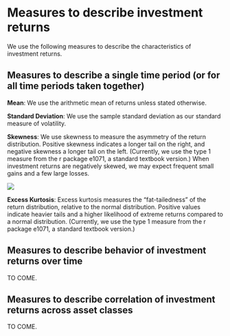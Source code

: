 # Measures to describe investment returns

We use the following measures to describe the characteristics of investment returns.

## Measures to describe a single time period (or for all time periods taken together)

**Mean**: We use the arithmetic mean of returns unless stated otherwise.

**Standard Deviation**: We use the sample standard deviation as our standard measure of volatility.

**Skewness**: We use skewness to measure the asymmetry of the return distribution. Positive skewness indicates a longer tail on the right, and negative skewness a longer tail on the left. (Currently, we use the type 1 measure from the r package e1071, a standard textbook version.) When investment returns are negatively skewed, we may expect frequent small gains and a few large losses.

![](images/image-1903548430.png)

**Excess Kurtosis**: Excess kurtosis measures the "fat-tailedness" of the return distribution, relative to the normal distribution. Positive values indicate heavier tails and a higher likelihood of extreme returns compared to a normal distribution. (Currently, we use the type 1 measure from the r package e1071, a standard textbook version.)

## Measures to describe behavior of investment returns over time

TO COME.

## Measures to describe correlation of investment returns across asset classes

TO COME.
